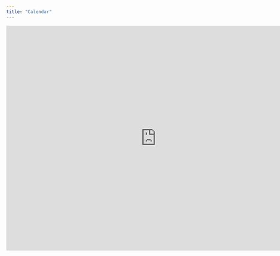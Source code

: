 ```yaml
---
title: "Calendar"
---
```


```{=html}
<iframe src="https://calendar.google.com/calendar/embed?src=c_9a652dc1aeb43ccc915c123730a18af14bb032a693814ae8a5e21589cc01a67e%40group.calendar.google.com&ctz=America%2FNew_York" style="border: 0" width="800" height="600" frameborder="0" scrolling="no"></iframe>
```

